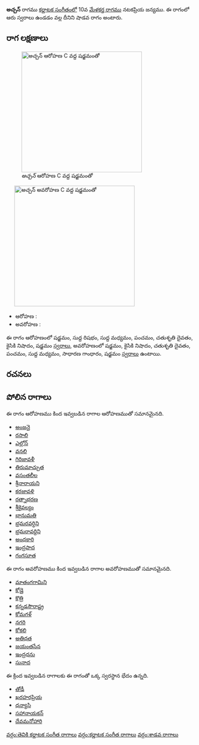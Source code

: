 {{Infobox ragam
	| name          	= అచ్చన్
	| synonym	    	= 
	| mela          	= 
	| chakra        	= 
	| janaka        	= 
	| type          	= శాడవ
	| arohanam      	= {{svaraC|S|R1|M1|P|D2|N2|S'}} 
	| avarohanam    	= {{svaraC|S'|N2|D2|P|M1|G2|S}}
	| jeeva         	=
	| chhaya        	=
	| nyasa         	=
	| vishesha      	= 
	| equivalent  		= 
}}
{{కర్ణాటక సంగీత రాగాలు}}
'''అచ్చన్''' రాగము [[కర్ణాటక సంగీతం]]లో 10వ [[మేళకర్త రాగము]] నటకప్రియ జన్యము.  ఈ రాగంలో ఆరు స్వరాలు ఉండడం వల్ల దీనిని షాడవ రాగం అంటారు.


==రాగ లక్షణాలు==
[[Image:accan_ar_kb2wiki.png|thumb|right|316px|''అచ్చన్'' ఆరోహణ C వద్ద షడ్జమంతో]]
	[[Image:accan_av_kb2wiki.png|thumb|right|316px|''అచ్చన్'' అవరోహణ C వద్ద షడ్జమంతో]]

* ఆరోహణ : {{svaraC|S|R1|M1|P|D2|N2|S'}} 
* అవరోహణ : {{svaraC|S'|N2|D2|P|M1|G2|S}}

ఈ రాగం ఆరోహణంలో షడ్జమం, సుద్ద  రిషభం, సుద్ద మధ్యమం, పంచమం, చతుశృతి దైవతం, కైసికి నిషాదం, షడ్జమం [[స్వరాలు]], అవరోహణంలో షడ్జమం, కైసికి నిషాదం, చతుశృతి దైవతం, పంచమం, సుద్ద మధ్యమం, సాధారణ  గాంధారం, షడ్జమం [[స్వరాలు]] ఉంటాయి.

==రచనలు==



==పోలిన రాగాలు==
ఈ రాగం ఆరోహణము కింద ఇవ్వబడిన రాగాల ఆరోహణముతో సమానమైనది.
* [[అంజనై]]
* [[రసాలి]]
* [[ఎల్లోన్]]
* [[వనలి]]
* [[గిరిజావళీ]]
* [[తిరుమాచ్చుత]]
* [[వసంతలీల]]
* [[శ్రీనారాయని]]
* [[కరజావళి]]
* [[రత్నాభరణ]]
* [[శ్రీకైవల్యం]]
* [[భానుమతి]]
* [[ భ్రమరవర్ధిని]]
* [[భ్రమరావర్దిని]]
* [[అంధకారి]]
* [[ఇంద్రపాద]]
* [[గంగసూత]]

ఈ రాగం అవరోహణము కింద ఇవ్వబడిన రాగాల అవరోహణముతో సమానమైనది.
* [[మాతంగగామిని]]
* [[కోడై]]
* [[కొత్రి]]
* [[కన్నడసౌరాష్ట్ర]]
* [[కోమగళ్]]
* [[నగరి]]
* [[కోకలి]]
* [[అతిధత]]
* [[జయంతసేన]]
* [[ఇంద్రధను]]
* [[సునాద]]

ఈ క్రింద ఇవ్వబడిన రాగాలకు ఈ రాగంతో ఒక్క స్వరస్థాన భేదం ఉన్నది.
* [[తోడీ]]
* [[ఖరహరప్రియ]]
* [[ధన్యాసి]]
* [[సహానాయకన్]]
* [[దేవమనోహారి]]



[[వర్గం:తెవికి కర్ణాటక సంగీత రాగాలు]]
[[వర్గం:కర్ణాటక సంగీత రాగాలు]]
[[వర్గం:శాడవ రాగాలు]]